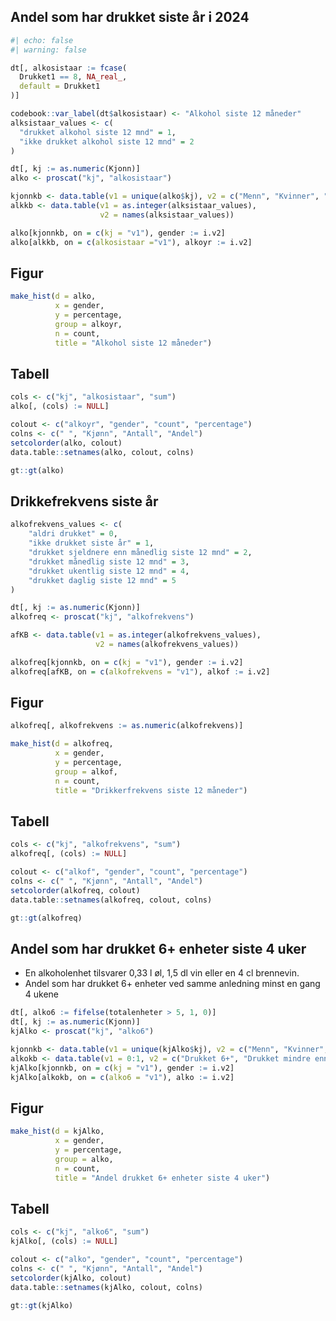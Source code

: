 ## Andel som har drukket siste år i 2024


```r
#| echo: false
#| warning: false

dt[, alkosistaar := fcase(
  Drukket1 == 8, NA_real_,
  default = Drukket1
)]

codebook::var_label(dt$alkosistaar) <- "Alkohol siste 12 måneder"
alksistaar_values <- c(
  "drukket alkohol siste 12 mnd" = 1,
  "ikke drukket alkohol siste 12 mnd" = 2
)

dt[, kj := as.numeric(Kjonn)]
alko <- proscat("kj", "alkosistaar")

kjonnkb <- data.table(v1 = unique(alko$kj), v2 = c("Menn", "Kvinner", "Totalt"))
alkkb <- data.table(v1 = as.integer(alksistaar_values),
                    v2 = names(alksistaar_values))

alko[kjonnkb, on = c(kj = "v1"), gender := i.v2]
alko[alkkb, on = c(alkosistaar ="v1"), alkoyr := i.v2]

```

::: {.panel-tabset}

## Figur

```r
make_hist(d = alko,
          x = gender,
          y = percentage,
          group = alkoyr,
          n = count,
          title = "Alkohol siste 12 måneder")
```

## Tabell

```r
cols <- c("kj", "alkosistaar", "sum")
alko[, (cols) := NULL]

colout <- c("alkoyr", "gender", "count", "percentage")
colns <- c(" ", "Kjønn", "Antall", "Andel")
setcolorder(alko, colout)
data.table::setnames(alko, colout, colns)

gt::gt(alko)

```
:::



## Drikkefrekvens siste år

```r

alkofrekvens_values <- c(
    "aldri drukket" = 0,
    "ikke drukket siste år" = 1,
    "drukket sjeldnere enn månedlig siste 12 mnd" = 2,
    "drukket månedlig siste 12 mnd" = 3,
    "drukket ukentlig siste 12 mnd" = 4,
    "drukket daglig siste 12 mnd" = 5
)

dt[, kj := as.numeric(Kjonn)]
alkofreq <- proscat("kj", "alkofrekvens")

afKB <- data.table(v1 = as.integer(alkofrekvens_values),
                   v2 = names(alkofrekvens_values))

alkofreq[kjonnkb, on = c(kj = "v1"), gender := i.v2]
alkofreq[afKB, on = c(alkofrekvens = "v1"), alkof := i.v2]
```

::: {.panel-tabset}
## Figur

```r
alkofreq[, alkofrekvens := as.numeric(alkofrekvens)]

make_hist(d = alkofreq,
          x = gender,
          y = percentage,
          group = alkof,
          n = count,
          title = "Drikkerfrekvens siste 12 måneder")

```

## Tabell

```r
cols <- c("kj", "alkofrekvens", "sum")
alkofreq[, (cols) := NULL]

colout <- c("alkof", "gender", "count", "percentage")
colns <- c(" ", "Kjønn", "Antall", "Andel")
setcolorder(alkofreq, colout)
data.table::setnames(alkofreq, colout, colns)

gt::gt(alkofreq)

```

:::

## Andel som har drukket 6+ enheter siste 4 uker 
- En alkoholenhet tilsvarer 0,33 l øl, 1,5 dl vin eller en 4 cl brennevin.
- Andel som har drukket 6+ enheter ved samme anledning minst en gang 4 ukene 


```r
dt[, alko6 := fifelse(totalenheter > 5, 1, 0)]
dt[, kj := as.numeric(Kjonn)]
kjAlko <- proscat("kj", "alko6")

kjonnkb <- data.table(v1 = unique(kjAlko$kj), v2 = c("Menn", "Kvinner", "Totalt"))
alkokb <- data.table(v1 = 0:1, v2 = c("Drukket 6+", "Drukket mindre enn 6+"))
kjAlko[kjonnkb, on = c(kj = "v1"), gender := i.v2]
kjAlko[alkokb, on = c(alko6 = "v1"), alko := i.v2]

```

::: {.panel-tabset}

## Figur
```r
make_hist(d = kjAlko,
          x = gender,
          y = percentage,
          group = alko,
          n = count,
          title = "Andel drukket 6+ enheter siste 4 uker")
```

## Tabell
```r
cols <- c("kj", "alko6", "sum")
kjAlko[, (cols) := NULL]

colout <- c("alko", "gender", "count", "percentage")
colns <- c(" ", "Kjønn", "Antall", "Andel")
setcolorder(kjAlko, colout)
data.table::setnames(kjAlko, colout, colns)

gt::gt(kjAlko)

```
:::

